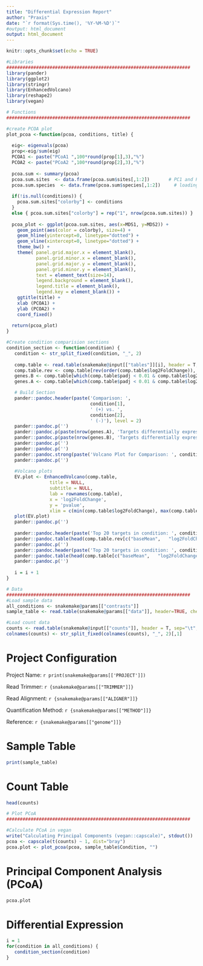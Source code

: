 ```yaml
---
title: "Differential Expression Report"
author: "Praxis"
date: "`r format(Sys.time(), '%Y-%M-%D')`"
#output: html_document
output: html_document
---
```


```r
knitr::opts_chunk$set(echo = TRUE)
```

```r
#Libraries
####################################################################
library(pander)
library(ggplot2)
library(stringr)
library(EnhancedVolcano)
library(reshape2)
library(vegan)
```

```r

# Functions
####################################################################

#create PCOA plot 
plot_pcoa <-function(pcoa, conditions, title) {
  
  eig<- eigenvals(pcoa)
  prop<-eig/sum(eig)
  PCOA1 <- paste("PCoA1 ",100*round(prop[1],3),"%")
  PCOA2 <- paste("PCoA2 ",100*round(prop[2],3),"%")
  
  pcoa.sum <- summary(pcoa)
  pcoa.sum.sites  <- data.frame(pcoa.sum$sites[,1:2])       # PC1 and PC2
  pcoa.sum.species  <- data.frame(pcoa.sum$species[,1:2])     # loadings for PC1 and PC2
  
  if(!is.null(conditions)) {
    pcoa.sum.sites["colorby"] <- conditions
  }
  else { pcoa.sum.sites["colorby"] = rep("1", nrow(pcoa.sum.sites)) }
  
  pcoa_plot <- ggplot(pcoa.sum.sites, aes(x=MDS1, y=MDS2)) + 
    geom_point(aes(color = colorby), size=4) +
    geom_hline(yintercept=0, linetype="dotted") +
    geom_vline(xintercept=0, linetype="dotted") +
    theme_bw() +
    theme( panel.grid.major.x = element_blank(),
           panel.grid.minor.x = element_blank(),
           panel.grid.major.y = element_blank(),
           panel.grid.minor.y = element_blank(),
           text = element_text(size=14), 
           legend.background = element_blank(), 
           legend.title = element_blank(), 
           legend.key = element_blank()) +
    ggtitle(title) + 
    xlab (PCOA1) + 
    ylab (PCOA2) + 
    coord_fixed()
  
  return(pcoa_plot)
}

#Create condition comparision sections
condition_section <- function(condition) {
   condition <- str_split_fixed(condition, "_", 2)
  
   comp.table <- read.table(snakemake@input[["tables"]][i], header = T, row.names = 1)
   comp.table.rev <- comp.table[rev(order(comp.table$log2FoldChange)), ]
   genes.B <- comp.table[which(comp.table$padj < 0.01 & comp.table$log2FoldChange > 2), ]
   genes.A <- comp.table[which(comp.table$padj < 0.01 & comp.table$log2FoldChange < -2), ]

   # Build Section
   pander::pandoc.header(paste('Comparison: ', 
                               condition[1], 
                               ' (+) vs. ', 
                               condition[2], 
                               ' (-)'), level = 2)
   pander::pandoc.p('')
   pander::pandoc.p(paste(nrow(genes.A), 'Targets differentially expressed under condition: ', condition[1], "(log2FoldChange > 2 and padj < 0.01)"))
   pander::pandoc.p(paste(nrow(genes.B), 'Targets differentially expressed under condition: ', condition[2], "(log2FoldChange > 2 and padj < 0.01)"))
   pander::pandoc.p('')
   pander::pandoc.p('')
   pander::pandoc.strong(paste('Volcano Plot for Comparison: ', condition[1], ' vs. ', condition[2]))
   pander::pandoc.p('')
   
   #Volcano plots
   EV.plot <- EnhancedVolcano(comp.table,
                title = NULL,
                subtitle = NULL,
                lab = rownames(comp.table),
                x = 'log2FoldChange',
                y = 'pvalue', 
                xlim = c(min(comp.table$log2FoldChange), max(comp.table$log2FoldChange)))
   plot(EV.plot)
   pander::pandoc.p('')
   
   pander::pandoc.header(paste('Top 20 targets in condition: ', condition[1]), level = 3)
   pander::pandoc.table(head(comp.table.rev[c("baseMean",	"log2FoldChange", "padj")], 20))
   pander::pandoc.p('')
   pander::pandoc.header(paste('Top 20 targets in condition: ', condition[2]), level = 3)
   pander::pandoc.table(head(comp.table[c("baseMean",	"log2FoldChange", "padj")], 20))
   pander::pandoc.p('')
   
   i = i + 1
}

```

```r
# Data
####################################################################
#Load sample data
all_conditions <- snakemake@params[["contrasts"]]
sample_table <- read.table(snakemake@params[["data"]], header=TRUE, check.names=FALSE)

#Load count data
counts <- read.table(snakemake@input[["counts"]], header = T, sep="\t", row.names = 1)
colnames(counts) <- str_split_fixed(colnames(counts), "_", 2)[,1]


```

# Project Configuration
Project Name: `r print(snakemake@params[['PROJECT']])`

Read Trimmer: `r {snakemake@params[["TRIMMER"]]}`

Read Alignment: `r {snakemake@params[["ALIGNER"]]}`

Quantification Method: `r {snakemake@params[["METHOD"]]}`

Reference: `r {snakemake@params[["genome"]]}`

# Sample Table
```r
print(sample_table)
```

# Count Table
```r
head(counts)
```

```r
# Plot PCoA
####################################################################

#Calculate PCoA in vegan
write("Calculating Principal Components (vegan::capscale)", stdout())
pcoa <- capscale(t(counts) ~ 1, dist="bray")
pcoa.plot <- plot_pcoa(pcoa, sample_table$Condition, "")
```

# Principal Component Analysis (PCoA)
```r
pcoa.plot
```

# Differential Expression

```r
i = 1
for(condition in all_conditions) {
   condition_section(condition)
}
```